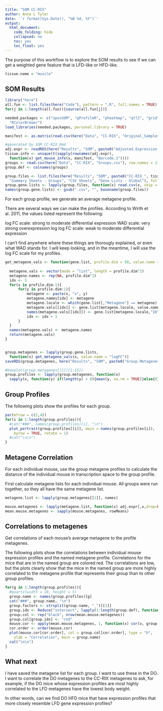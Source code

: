 ```yaml
---
title: "SOM CC-RIX"
author: Anna L Tyler
date: '`r format(Sys.Date(), "%B %d, %Y")`'
output:
  html_document:
    code_folding: hide
    collapsed: no
    toc: yes
    toc_float: yes
---
```


The purpose of this workflow is to explore the SOM results
to see if we can get a weighted gene feature that is LFD-like
or HFD-like.


```r
tissue.name = "muscle"
```

## SOM Results

```r
library("here")
all.fun <- list.files(here("Code"), pattern = ".R", full.names = TRUE)
for(j in 1:length(all.fun)){source(all.fun[j])}
```


```r
needed.packages <- c("oposSOM", "gProfileR", "pheatmap", "qtl2", "grid", "stringr",
  "RColorBrewer")
load_libraries(needed.packages, personal.library = TRUE)
```


```r
manifest <- as.matrix(read.csv(here("Data", "CC-RIX", "Original_Samples_Manifest.csv")))

#generated by SOM_CC-RIX.Rmd
adj.expr <- readRDS(here("Results", "SOM", paste0("Adjusted.Expression.", tissue.name, ".RDS")))
tissue.info <- unique(t(sapply(rownames(adj.expr), 
  function(x) get_mouse_info(x, manifest, "Barcode.1"))))
groups <- read.csv(here("Data", "CC-RIX", "Groups.csv"), row.names = 1)
group.def <- colnames(groups)
```

```r
group.files <- list.files(here("Results", "SOM", paste0("CC-RIX_", tissue.name, " - Results"), 
  "Summary Sheets - Groups", "CSV Sheets", "Gene Lists - Global"), full.names = TRUE)
group.gene.lists <- lapply(group.files, function(x) read.csv(x, skip = 17))
names(group.gene.lists) <- gsub(".csv", "", basename(group.files))
```

For each group profile, we generate an average metagene profile.

There are several ways we can make the profiles. According to 
Wirth et al. 2011, the values listed represent the following:

log FC scale: strong to moderate differential expression
WAD scale: very strong overexpression
log log FC scale: weak to moderate differential expression

I can't find anywhere where these things are thorougly explained, or
even what WAD stands for. I will keep looking, and in the meantime,
I will use the log FC scale for my profiles.

```r

get_metagene_vals <- function(gene.list, profile.dim = 50, value.name = "logFC"){
  
  metagene.vals <- vector(mode = "list", length = profile.dim^2)
  metagene.names <- rep(NA, profile.dim^2)
  idx <- 1
  for(x in profile.dim:1){
      for(y in profile.dim:1){
          metagene <- paste(x, "x", y)
          metagene.names[idx] <- metagene  
          metagene.locale <- which(gene.list[,"Metagene"] == metagene)
          metagene.vals[[idx]] <- gene.list[metagene.locale, value.name]
          names(metagene.vals[[idx]]) <- gene.list[metagene.locale,"ID"]
          idx <- idx + 1
      }
  }
  names(metagene.vals) <- metagene.names
  return(metagene.vals)
}


group.metagenes <- lapply(group.gene.lists, 
  function(x) get_metagene_vals(x, value.name = "logFC"))
saveRDS(group.metagenes, here("Results", "SOM", paste0("Group.Metagenes.", tissue.name, ".RDS")))

#boxplot(group.metagenes[[1]][1:15])
group.profiles <- lapply(group.metagenes, function(x) 
  sapply(x, function(y) if(length(y) > 0){mean(y, na.rm = TRUE)}else{0}))
```

## Group Profiles

The following plots show the profiles for each group.

```r
par(mfrow = c(2,4))
for(i in 1:length(group.profiles)){
  #cat("###", names(group.profiles)[i], "\n")
  plot_portrait(group.profiles[[i]], main = names(group.profiles[i]), 
    byrow = TRUE, rotate = 1)
  #cat("\n\n")
}
```

## Metagene Correlation

For each individual mouse, use the group metagene
profiles to calculate the distance of the individual
mouse in transcription space to the group profile.

First calculate metagene lists for each individual mouse.
All groups were run together, so they all have the same
metagene list. 

```r
metagene.list <- lapply(group.metagenes[[1]], names)

mouse.metagenes <- lapply(metagene.list, function(x) adj.expr[,x,drop=FALSE])
mean.mouse.metagenes <- sapply(mouse.metagenes, rowMeans)
```

## Correlations to metagenes {.tabset .tabset-fade .tabset-pills}

Get correlations of each mouse's average metagene to the 
profile metagenes.

The following plots show the correlations between
individual mouse expression profiles and the named
metagene profile. Correlations for the mice that are 
in the named group are colored red. The correlations
are low, but the plots clearly show that the mice
in the named group are more highly correlated to the
metagene profile that represents their group than to 
other group profiles.

```r
for(g in 1:length(group.profiles)){
  #quartz(width = 10, height = 5)
  group.name <- names(group.profiles)[g]
  cat("###", group.name, "\n")
  group.factors <- strsplit(group.name, "_")[[1]]
  group.idx <- Reduce("intersect", lapply(1:length(group.def), function(x) which(tissue.info[,group.def[x]] == group.factors[x])))
  group.col <- rep("black", nrow(mean.mouse.metagenes))
  group.col[group.idx] <- "red"
  mouse.cor <- apply(mean.mouse.metagenes, 1, function(x) cor(x, group.profiles[[g]], use = "pairwise.complete.obs"))
  cor.order <- order(mouse.cor)
  plot(mouse.cor[cor.order], col = group.col[cor.order], type = "h", 
    ylab = "Correlation", main = group.name)
  cat("\n\n")
}
```

## What next

I have saved the metagene list for each group. I want to use these
in the DO. I want to correlate the DO metagenes to the CC-RIX metagenes
to ask, for example, if the DO mice whose expression profiles are most
highly correlated to the LFD metagenes have the lowest body weight.

In other words, can we find DO HFD mice that have expression profiles
that more closely resemble LFD gene expression profiles?

